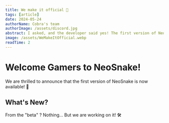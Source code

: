 ```yaml
---
title: We make it official 💓
tags: [article]
date: 2024-05-24
authorName: Cobra's team
authorImage: /assets/discord.jpg
abstract: I asked, and the developer said yes! The first version of NeoSnake is now available 🎉
image: /assets/WeMakeItOfficial.webp
readTime: 2
---
```


# Welcome Gamers to NeoSnake!

We are thrilled to announce that the first version of NeoSnake is now available! 🎉

## What's New?

From the "beta" ? Nothing... But we are working on it! 🛠️
